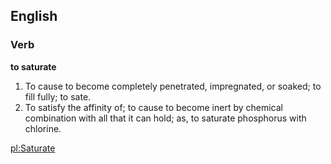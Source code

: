 ==English==

===Verb===

'''to saturate'''

#To cause to become completely penetrated, impregnated, or soaked; to fill fully; to sate.
#To satisfy the affinity of; to cause to become inert by chemical combination with all that it can hold; as, to saturate phosphorus with chlorine.

[[pl:Saturate]]